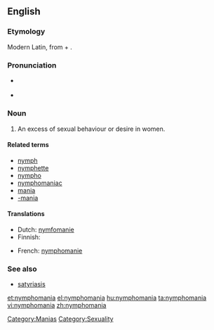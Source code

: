 ==English==
===Etymology===
Modern Latin, from {{etyl|la}} {{term|nympha||labia minora}} + {{term|-mania}}.

===Pronunciation===
*{{a|UK}} {{IPA|/nɪmfəˈmeɪnɪə/}}
* {{rhymes|eɪniə}}

===Noun===
{{en-noun|-}}

# An excess of sexual behaviour or desire in women.

====Related terms====
* [[nymph]]
* [[nymphette]]
* [[nympho]]
* [[nymphomaniac]]
* [[mania]]
* [[-mania]]

====Translations====
{{trans-top|excess of sexual behaviour or desire in women}}
* Dutch: [[nymfomanie]] {{f}}
* Finnish: {{t-|fi|nymfomania}}
{{trans-mid}}
* French: [[nymphomanie]] {{f}}
{{trans-bottom}}

===See also===
* [[satyriasis]]

[[Category:Manias]]
[[Category:Sexuality]]

[[et:nymphomania]]
[[el:nymphomania]]
[[hu:nymphomania]]
[[ta:nymphomania]]
[[vi:nymphomania]]
[[zh:nymphomania]]